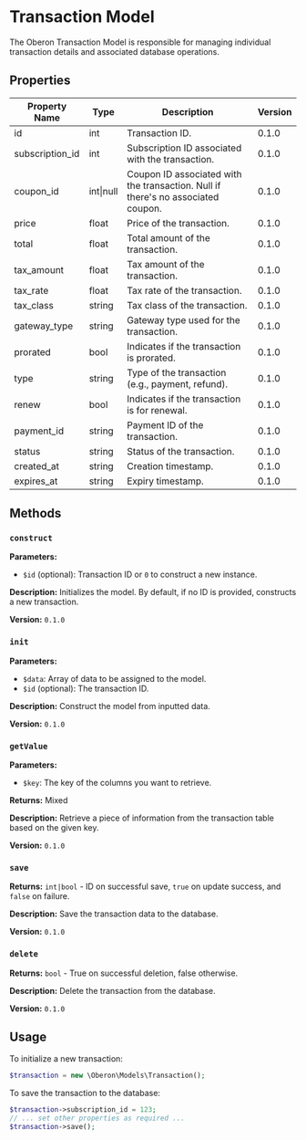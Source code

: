 # Transaction Model

The Oberon Transaction Model is responsible for managing individual transaction details and associated database operations.

## Properties

| Property Name     | Type        | Description                                                                        | Version |
| ----------------- | ----------- | ---------------------------------------------------------------------------------- | ------- |
| id                | int         | Transaction ID.                                                                    | 0.1.0   |
| subscription_id   | int         | Subscription ID associated with the transaction.                                   | 0.1.0   |
| coupon_id         | int&#124;null  | Coupon ID associated with the transaction. Null if there's no associated coupon.   | 0.1.0   |
| price             | float       | Price of the transaction.                                                          | 0.1.0   |
| total             | float       | Total amount of the transaction.                                                   | 0.1.0   |
| tax_amount        | float       | Tax amount of the transaction.                                                     | 0.1.0   |
| tax_rate          | float       | Tax rate of the transaction.                                                       | 0.1.0   |
| tax_class         | string      | Tax class of the transaction.                                                      | 0.1.0   |
| gateway_type      | string      | Gateway type used for the transaction.                                             | 0.1.0   |
| prorated          | bool        | Indicates if the transaction is prorated.                                          | 0.1.0   |
| type              | string      | Type of the transaction (e.g., payment, refund).                                   | 0.1.0   |
| renew             | bool        | Indicates if the transaction is for renewal.                                       | 0.1.0   |
| payment_id        | string      | Payment ID of the transaction.                                                     | 0.1.0   |
| status            | string      | Status of the transaction.                                                         | 0.1.0   |
| created_at        | string      | Creation timestamp.                                                               | 0.1.0   |
| expires_at        | string      | Expiry timestamp.                                                                 | 0.1.0   |

## Methods

### `construct`

**Parameters:**
- `$id` (optional): Transaction ID or `0` to construct a new instance.

**Description:** Initializes the model. By default, if no ID is provided, constructs a new transaction.

**Version:** `0.1.0`

### `init`

**Parameters:**
- `$data`: Array of data to be assigned to the model.
- `$id` (optional): The transaction ID.

**Description:** Construct the model from inputted data.

**Version:** `0.1.0`

### `getValue`

**Parameters:**
- `$key`: The key of the columns you want to retrieve.

**Returns:** Mixed

**Description:** Retrieve a piece of information from the transaction table based on the given key.

**Version:** `0.1.0`

### `save`

**Returns:** `int|bool` - ID on successful save, `true` on update success, and `false` on failure.

**Description:** Save the transaction data to the database.

**Version:** `0.1.0`

### `delete`

**Returns:** `bool` - True on successful deletion, false otherwise.

**Description:** Delete the transaction from the database.

**Version:** `0.1.0`

## Usage

To initialize a new transaction:
```php
$transaction = new \Oberon\Models\Transaction();
```

To save the transaction to the database:

```php
$transaction->subscription_id = 123;
// ... set other properties as required ...
$transaction->save();
```
